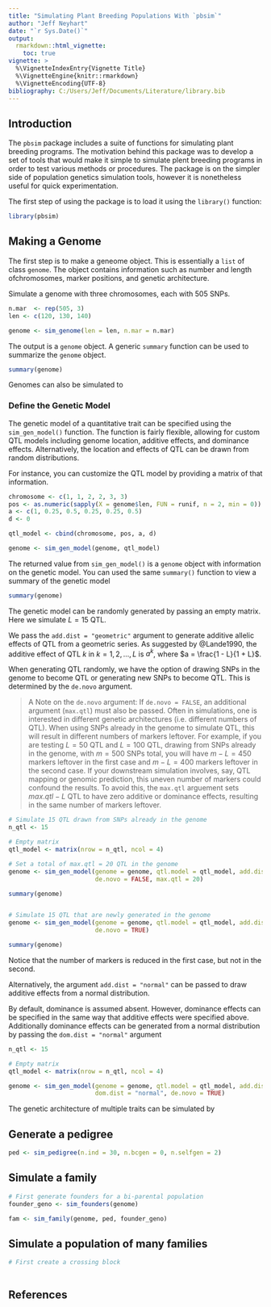 ```yaml
---
title: "Simulating Plant Breeding Populations With `pbsim`"
author: "Jeff Neyhart"
date: "`r Sys.Date()`"
output: 
  rmarkdown::html_vignette:
    toc: true
vignette: >
  %\VignetteIndexEntry{Vignette Title}
  %\VignetteEngine{knitr::rmarkdown}
  %\VignetteEncoding{UTF-8}
bibliography: C:/Users/Jeff/Documents/Literature/library.bib
---
```



## Introduction

The `pbsim` package includes a suite of functions for simulating plant breeding programs. The motivation behind this package was to develop a set of tools that would make it simple to simulate plent breeding programs in order to test various methods or procedures. The package is on the simpler side of population genetics simulation tools, however it is nonetheless useful for quick experimentation.

The first step of using the package is to load it using the `library()` function:

```r

library(pbsim)

```


## Making a Genome

The first step is to make a geneome object. This is essentially a `list` of class `genome`. The object contains information such as number and length ofchromosomes, marker positions, and genetic architecture.

Simulate a genome with three chromosomes, each with 505 SNPs.

```r

n.mar  <- rep(505, 3)
len <- c(120, 130, 140)

genome <- sim_genome(len = len, n.mar = n.mar)

```

The output is a `genome` object. A generic `summary` function can be used to summarize the `genome` object.

```r

summary(genome)

```

Genomes can also be simulated to 



### Define the Genetic Model

The genetic model of a quantitative trait can be specified using the `sim_gen_model()` function. The function is fairly flexible, allowing for custom QTL models including genome location, additive effects, and dominance effects. Alternatively, the location and effects of QTL can be drawn from random distributions.

For instance, you can customize the QTL model by providing a matrix of that information.

```r

chromosome <- c(1, 1, 2, 2, 3, 3)
pos <- as.numeric(sapply(X = genome$len, FUN = runif, n = 2, min = 0))
a <- c(1, 0.25, 0.5, 0.25, 0.25, 0.5)
d <- 0

qtl_model <- cbind(chromosome, pos, a, d)

genome <- sim_gen_model(genome, qtl_model)

```

The returned value from `sim_gen_model()` is a `genome` object with information on the genetic model. You can used the same `summary()` function to view a summary of the genetic model

```r

summary(genome)

```



The genetic model can be randomly generated by passing an empty matrix. Here we simulate $L = 15$ QTL. 

We pass the `add.dist = "geometric"` argument to generate additive allelic effects of QTL from a geometric series. As suggested by @Lande1990, the additive effect of QTL $k$ in $k = 1, 2, ..., L$ is $a^k$, where $a = \frac{1 - L}{1 + L}$.

When generating QTL randomly, we have the option of drawing SNPs in the genome to become QTL or generating new SNPs to become QTL. This is determined by the `de.novo` argument. 

> A Note on the `de.novo` argument: If `de.novo = FALSE`, an additional argument (`max.qtl`) must also be passed. Often in simulations, one is interested in different genetic architectures (i.e. different numbers of QTL). When using SNPs already in the genome to simulate QTL, this will result in different numbers of markers leftover. For example, if you are testing $L = 50$ QTL and $L = 100$ QTL, drawing from SNPs already in the genome, with $m = 500$ SNPs total, you will have $m - L = 450$ markers leftover in the first case and $m - L = 400$ markers leftover in the second case. If your downstream simulation involves, say, QTL mapping or genomic prediction, this uneven number of markers could confound the results. To avoid this, the `max.qtl` arguement sets $max.qtl - L$ QTL to have zero additive or dominance effects, resulting in the same number of markers leftover.



```r

# Simulate 15 QTL drawn from SNPs already in the genome
n_qtl <- 15

# Empty matrix
qtl_model <- matrix(nrow = n_qtl, ncol = 4)

# Set a total of max.qtl = 20 QTL in the genome
genome <- sim_gen_model(genome = genome, qtl.model = qtl_model, add.dist = "geometric",
                        de.novo = FALSE, max.qtl = 20)

summary(genome)


# Simulate 15 QTL that are newly generated in the genome
genome <- sim_gen_model(genome = genome, qtl.model = qtl_model, add.dist = "geometric",
                        de.novo = TRUE)

summary(genome)


```

Notice that the number of markers is reduced in the first case, but not in the second.



Alternatively, the argument `add.dist = "normal"` can be passed to draw additive effects from a normal distribution.

By default, dominance is assumed absent. However, dominance effects can be specified in the same way that additive effects were specified above. Additionally dominance effects can be generated from a normal distribution by passing the `dom.dist = "normal"` argument

```r

n_qtl <- 15

# Empty matrix
qtl_model <- matrix(nrow = n_qtl, ncol = 4)

genome <- sim_gen_model(genome = genome, qtl.model = qtl_model, add.dist = "geometric",
                        dom.dist = "normal", de.novo = TRUE)

```


The genetic architecture of multiple traits can be simulated by 



## Generate a pedigree

```r
ped <- sim_pedigree(n.ind = 30, n.bcgen = 0, n.selfgen = 2)

```

## Simulate a family

```r
# First generate founders for a bi-parental population
founder_geno <- sim_founders(genome)

fam <- sim_family(genome, ped, founder_geno)

```

## Simulate a population of many families

```r

# First create a crossing block



```


## References

